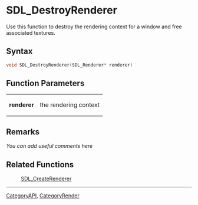 
= SDL_DestroyRenderer =
Use this function to destroy the rendering context for a window and free associated textures.


== Syntax ==
<syntaxhighlight lang='c++'>
void SDL_DestroyRenderer(SDL_Renderer* renderer)
</syntaxhighlight>

== Function Parameters ==
{|
|'''renderer'''
|the rendering context
|}

== Remarks ==
''You can add useful comments here''

== Related Functions ==
:[[SDL_CreateRenderer]]

----
[[CategoryAPI]], [[CategoryRender]]
